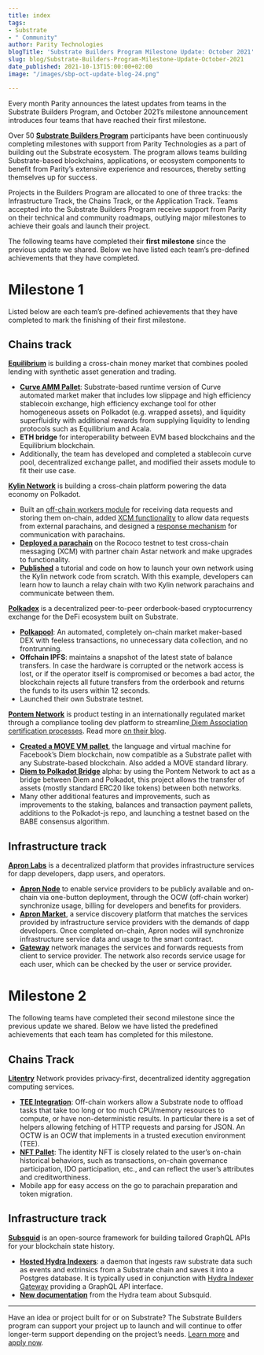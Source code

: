```yaml
---
title: index
tags:
- Substrate
- " Community"
author: Parity Technologies
blogTitle: 'Substrate Builders Program Milestone Update: October 2021'
slug: blog/Substrate-Builders-Program-Milestone-Update-October-2021
date_published: 2021-10-13T15:00:00+02:00
image: "/images/sbp-oct-update-blog-24.png"

---
```


  
Every month Parity announces the latest updates from teams in the Substrate Builders Program, and October 2021’s milestone announcement introduces four teams that have reached their first milestone.

Over 50 [**Substrate Builders Program**](https://substrate.io/ecosystem/substrate-builders-program/) participants have been continuously completing milestones with support from Parity Technologies as a part of building out the Substrate ecosystem. The program allows teams building Substrate-based blockchains, applications, or ecosystem components to benefit from Parity’s extensive experience and resources, thereby setting themselves up for success.

Projects in the Builders Program are allocated to one of three tracks: the Infrastructure Track, the Chains Track, or the Application Track. Teams accepted into the Substrate Builders Program receive support from Parity on their technical and community roadmaps, outlying major milestones to achieve their goals and launch their project.

The following teams have completed their **first milestone** since the previous update we shared. Below we have listed each team’s pre-defined achievements that they have completed.

# Milestone 1

Listed below are each team’s pre-defined achievements that they have completed to mark the finishing of their first milestone.

## Chains track

[**Equilibrium**](https://equilibrium.io/en) is building a cross-chain money market that combines pooled lending with synthetic asset generation and trading.

* [**Curve AMM Pallet**](https://github.com/equilibrium-eosdt/equilibrium-curve-amm/tree/v3.0.0eq): Substrate-based runtime version of Curve automated market maker that includes low slippage and high efficiency stablecoin exchange, high efficiency exchange tool for other homogeneous assets on Polkadot (e.g. wrapped assets), and liquidity superfluidity with additional rewards from supplying liquidity to lending protocols such as Equilibrium and Acala.
* **ETH bridge** for interoperability between EVM based blockchains and the Equilibrium blockchain.
* Additionally, the team has developed and completed a stablecoin curve pool, decentralized exchange pallet, and modified their assets module to fit their use case.

[**Kylin Network**](https://kylin.network/) is building a cross-chain platform powering the data economy on Polkadot.

* Built an [off-chain workers module](https://github.com/Kylin-Network/kylin-ocw-module/blob/main/kylin-oracle/src/lib.rs#L394) for receiving data requests and storing them on-chain, added [XCM functionality](https://github.com/Kylin-Network/kylin-ocw-module/blob/main/kylin-oracle/src/lib.rs#L260) to allow data requests from external parachains, and designed a [response mechanism](https://github.com/Kylin-Network/kylin-ocw-module/blob/main/kylin-oracle/src/lib.rs#L434) for communication with parachains.
* [**Deployed a parachain**](https://kylinnetwork.medium.com/kylin-partners-with-astar-first-to-achieve-xcmp-pallet-calling-8c91474a826) on the Rococo testnet to test cross-chain messaging (XCM) with partner chain Astar network and make upgrades to functionality.
* [**Published**](https://github.com/Kylin-Network/kylin-collator/blob/main/README.md) a tutorial and code on how to launch your own network using the Kylin network code from scratch. With this example, developers can learn how to launch a relay chain with two Kylin network parachains and communicate between them.

[**Polkadex**](https://www.polkadex.trade/) is a decentralized peer-to-peer orderbook-based cryptocurrency exchange for the DeFi ecosystem built on Substrate.

* [**Polkapool**](https://github.com/Polkadex-Substrate/Polkadex/tree/frank.uniswap-fix-nightly-version): An automated, completely on-chain market maker-based DEX with feeless transactions, no unnecessary data collection, and no frontrunning.
* **Offchain IPFS**: maintains a snapshot of the latest state of balance transfers. In case the hardware is corrupted or the network access is lost, or if the operator itself is compromised or becomes a bad actor, the blockchain rejects all future transfers from the orderbook and returns the funds to its users within 12 seconds.
* Launched their own Substrate testnet.

[**Pontem Network**](https://pontem.network/) is product testing in an internationally regulated market through a compliance tooling dev platform to streamline[ Diem Association certification processes](https://pontem.network/#https://www.diem.com/en-us/white-paper/#compliance-and-the-prevention-of-illicit-activity). Read more [on their blog](https://pontem.network/posts/substrate-builders-program-milestone1).

* [**Created a MOVE VM pallet**](https://github.com/pontem-network/sp-move-vm), the language and virtual machine for Facebook’s Diem blockchain, now compatible as a Substrate pallet with any Substrate-based blockchain. Also added a MOVE standard library.
* [**Diem to Polkadot Bridge**](https://github.com/pontem-network/bridge) alpha: by using the Pontem Network to act as a bridge between Diem and Polkadot, this project allows the transfer of assets (mostly standard ERC20 like tokens) between both networks.
* Many other additional features and improvements, such as improvements to the staking, balances and transaction payment pallets, additions to the Polkadot-js repo, and launching a testnet based on the BABE consensus algorithm.

## Infrastructure track

[**Apron Labs**](https://apron.network/) is a decentralized platform that provides infrastructure services for dapp developers, dapp users, and operators.

* [**Apron Node**](https://github.com/Apron-Network/apron-node) to enable service providers to be publicly available and on-chain via one-button deployment, through the OCW (off-chain worker) synchronize usage, billing for developers and benefits for providers.
* [**Apron Market**](https://github.com/Apron-Network/apron-marketplace), a service discovery platform that matches the services provided by infrastructure service providers with the demands of dapp developers. Once completed on-chain, Apron nodes will synchronize infrastructure service data and usage to the smart contract.
* [**Gateway**](https://github.com/Apron-Network/apron-gateway-p2p) network manages the services and forwards requests from client to service provider. The network also records service usage for each user, which can be checked by the user or service provider.

# Milestone 2

The following teams have completed their second milestone since the previous update we shared. Below we have listed the predefined achievements that each team has completed for this milestone.

## Chains Track

[**Litentry**](https://www.litentry.com/) Network provides privacy-first, decentralized identity aggregation computing services.

* [**TEE Integration**](https://github.com/litentry/pallet-teerex/tree/litentry): Off-chain workers allow a Substrate node to offload tasks that take too long or too much CPU/memory resources to compute, or have non-deterministic results. In particular there is a set of helpers allowing fetching of HTTP requests and parsing for JSON. An OCTW is an OCW that implements in a trusted execution environment (TEE).
* [**NFT Pallet**](https://github.com/litentry/litentry-pallets/tree/dev/pallets/nft): The identity NFT is closely related to the user’s on-chain historical behaviors, such as transactions, on-chain governance participation, IDO participation, etc., and can reflect the user’s attributes and creditworthiness.
* Mobile app for easy access on the go to parachain preparation and token migration.

## Infrastructure track

[**Subsquid**](https://www.subsquid.io/) is an open-source framework for building tailored GraphQL APIs for your blockchain state history.

* [**Hosted Hydra Indexers**](https://docs.subsquid.io/hydra-indexer): a daemon that ingests raw substrate data such as events and extrinsics from a Substrate chain and saves it into a Postgres database. It is typically used in conjunction with [Hydra Indexer Gateway](https://docs.subsquid.io/hydra-indexer-gateway) providing a GraphQL API interface.
* [**New documentation**](https://docs.subsquid.io/) from the Hydra team about Subsquid.

***

  
Have an idea or project built for or on Substrate? The Substrate Builders program can support your project up to launch and will continue to offer longer-term support depending on the project’s needs. [Learn more](https://www.substrate.io/builders-program/) and [apply now](https://docs.google.com/forms/d/e/1FAIpQLSfEYJE3X0RQs3Kucqthe4D8zyUcV1yEvyIw98L2X9_78b4BVA/viewform).